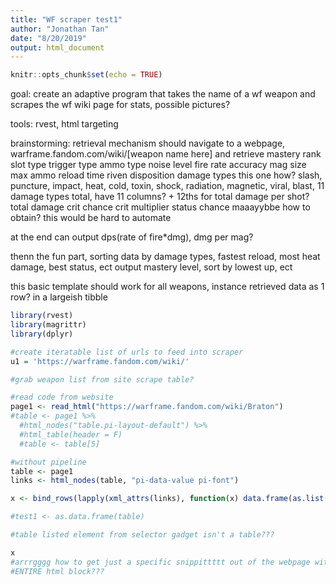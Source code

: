 ```yaml
---
title: "WF scraper test1"
author: "Jonathan Tan"
date: "8/20/2019"
output: html_document
---
```


```r
knitr::opts_chunk$set(echo = TRUE)
```
goal: create an adaptive program that takes the name of a wf weapon
and scrapes the wf wiki page for stats, possible pictures? 

tools: rvest, html targeting

brainstorming:
retrieval mechanism should navigate to a webpage, 
warframe.fandom.com/wiki/[weapon name here]
and retrieve 
mastery rank
slot
type
trigger type
ammo type
noise level
fire rate
accuracy
mag size
max ammo
reload time
riven disposition
damage types
  this one how? slash, puncture, impact, heat, cold, toxin, shock, radiation, magnetic, viral, blast, 11 damage types total, have 11 columns? + 12ths for total damage per shot?
total damage
crit chance
crit multiplier
status chance
maaayybbe how to obtain? this would be hard to automate

at the end can output dps(rate of fire*dmg), dmg per mag? 


thenn the fun part, sorting data by damage types, fastest reload, most heat damage, best status, ect
output mastery level, sort by lowest up, ect

this basic template should work for all weapons, instance retrieved data as 1 row? in a largeish tibble
```r
library(rvest)
library(magrittr)
library(dplyr)
```

```r
#create iteratable list of urls to feed into scraper
u1 = 'https://warframe.fandom.com/wiki/'
```
```r
#grab weapon list from site scrape table?

```

``` r
#read code from website
page1 <- read_html("https://warframe.fandom.com/wiki/Braton")
#table <- page1 %>%
  #html_nodes("table.pi-layout-default") %>%
  #html_table(header = F)
  #table <- table[5]

#without pipeline
table <- page1
links <- html_nodes(table, "pi-data-value pi-font")

x <- bind_rows(lapply(xml_attrs(links), function(x) data.frame(as.list(x), stringsAsFactors = FALSE)))

#test1 <- as.data.frame(table)

#table listed element from selector gadget isn't a table??? 

x
#arrrgggg how to get just a specific snippittttt out of the webpage without grabbing the 
#ENTIRE html block???
```















